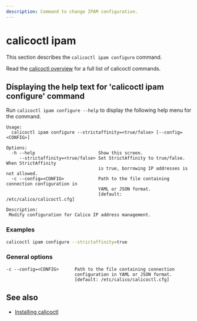 ```yaml
---
description: Command to change IPAM configuration.
---
```


# calicoctl ipam

This section describes the `calicoctl ipam configure` command.

Read the [calicoctl overview](../overview.mdx) for a full list of calicoctl commands.

## Displaying the help text for 'calicoctl ipam configure' command

Run `calicoctl ipam configure --help` to display the following help menu for the
command.

```
Usage:
  calicoctl ipam configure --strictaffinity=<true/false> [--config=<CONFIG>]

Options:
  -h --help                        Show this screen.
     --strictaffinity=<true/false> Set StrictAffinity to true/false. When StrictAffinity
                                   is true, borrowing IP addresses is not allowed.
  -c --config=<CONFIG>             Path to the file containing connection configuration in
                                   YAML or JSON format.
                                   [default: /etc/calico/calicoctl.cfg]

Description:
 Modify configuration for Calico IP address management.
```

### Examples

```bash
calicoctl ipam configure --strictaffinity=true
```

### General options

```
-c --config=<CONFIG>      Path to the file containing connection
                          configuration in YAML or JSON format.
                          [default: /etc/calico/calicoctl.cfg]
```

## See also

- [Installing calicoctl](../../../operations/calicoctl/install.mdx)
